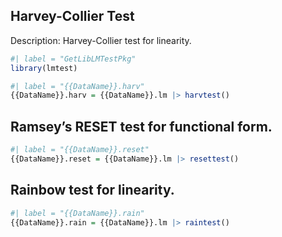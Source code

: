 
## Harvey-Collier Test

Description: Harvey-Collier test for linearity.


```r
#| label = "GetLibLMTestPkg"
library(lmtest)
```

```r
#| label = "{{DataName}}.harv"
{{DataName}}.harv = {{DataName}}.lm |> harvtest()
```

## Ramsey's RESET test for functional form.

```r
#| label = "{{DataName}}.reset"
{{DataName}}.reset = {{DataName}}.lm |> resettest()
```

## Rainbow test for linearity.

```r
#| label = "{{DataName}}.rain"
{{DataName}}.rain = {{DataName}}.lm |> raintest()
```
